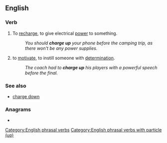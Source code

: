 ==English==

===Verb===
{{en-verb|charges up|charging up|charged up}}

# {{lb|en|transitive}} To [[recharge]], to give electrical [[power]] to something.
#: ''You should '''charge up''' your phone before the camping trip, as there won't be any power supplies.''
# {{lb|en|idiomatic}} to [[motivate]], to instill someone with [[determination]].
#: ''The coach had to '''charge up''' his players with a powerful speech before the final.''

===See also===
* [[charge down]]

===Anagrams===
* {{anagrams|en|upcharge}}

[[Category:English phrasal verbs]]
[[Category:English phrasal verbs with particle (up)]]